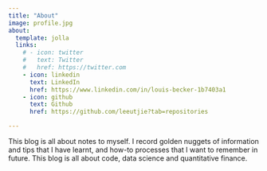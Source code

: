 ```yaml
---
title: "About"
image: profile.jpg
about:
  template: jolla
  links:
    # - icon: twitter
    #   text: Twitter
    #   href: https://twitter.com
    - icon: linkedin
      text: LinkedIn
      href: https://www.linkedin.com/in/louis-becker-1b7403a1
    - icon: github
      text: Github
      href: https://github.com/leeutjie?tab=repositories

---
```


This blog is all about notes to myself. I record golden nuggets of information and tips that I have learnt, and how-to processes that I want to remember in future. This blog is all about code, data science and quantitative finance.
